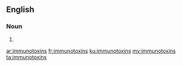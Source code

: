 ==English==

===Noun===
{{head|en}}

# {{plural of|immunotoxin}}

[[ar:immunotoxins]]
[[fr:immunotoxins]]
[[ku:immunotoxins]]
[[my:immunotoxins]]
[[ta:immunotoxins]]